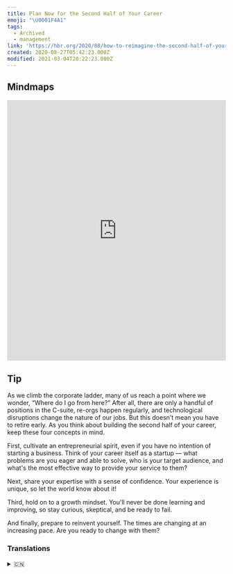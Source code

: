 ```yaml
---
title: Plan Now for the Second Half of Your Career
emoji: "\U0001F4A1"
tags:
  - Archived
  - management
link: 'https://hbr.org/2020/08/how-to-reimagine-the-second-half-of-your-career'
created: 2020-08-27T05:42:23.000Z
modified: 2021-03-04T20:22:23.000Z
---
```


## Mindmaps

<iframe
  height="600"
  style="width: 100%;"
  scrolling="no"
  title="mindmap"
  src="https://gitmind.com/app/doc/257f5ba2166b472321a4ed689a364316"
  frameborder="no"
  allowtransparency="true"
  allowfullscreen="true"
></iframe>

## Tip

As we climb the corporate ladder, many of us reach a point where we wonder, “Where do I go from here?” After all, there are only a handful of positions in the C-suite, re-orgs happen regularly, and technological disruptions change the nature of our jobs. But this doesn’t mean you have to retire early. As you think about building the second half of your career, keep these four concepts in mind.

First, <Highlight>cultivate an entrepreneurial spirit</Highlight>, even if you have no intention of starting a business. Think of your career itself as a startup — what problems are you eager and able to solve, who is your target audience, and what's the most effective way to provide your service to them?

Next, <Highlight>share your expertise with a sense of confidence</Highlight>. Your experience is unique, so let the world know about it!

Third, <Highlight>hold on to a growth mindset</Highlight>. You'll never be done learning and improving, so stay curious, skeptical, and be ready to fail.

And finally, <Highlight>prepare to reinvent yourself</Highlight>. The times are changing at an increasing pace. Are you ready to change with them?

### Translations

<details>
   <summary>🇨🇳</summary>
现在就为你的职业生涯的下半段做计划

当我们在公司的阶梯上攀登时，我们中的许多人都会想到，“我该从这里走到哪里?” 毕竟，高层位置屈指可数， 更替经常发生，技术上的颠覆改变了我们工作的性质。但这并不意味着你必须提前退休。 当你考虑下半段职业生涯时，请记住以下四个概念。

首先，培养一种企业家精神，即使你没有创业的打算。把你自己的职业本身想象成一家创业公司,你渴望并能够解决哪些问题，谁是你的目标受众，以及向他们提供服务的最有效的方式是什么?

第二，自信地分享你的专业知识。你的经历是独一无二的，所以让全世界都知道吧!

第三 ，保持一种成长的心态。 你永远不会完成学习和进步，所以保持好奇，怀疑，并做好失败的准备。

最后，做好重塑自我的准备。 时代在以越来越开的速度变化。你准备好跟他们一起改变吗？

</details>
